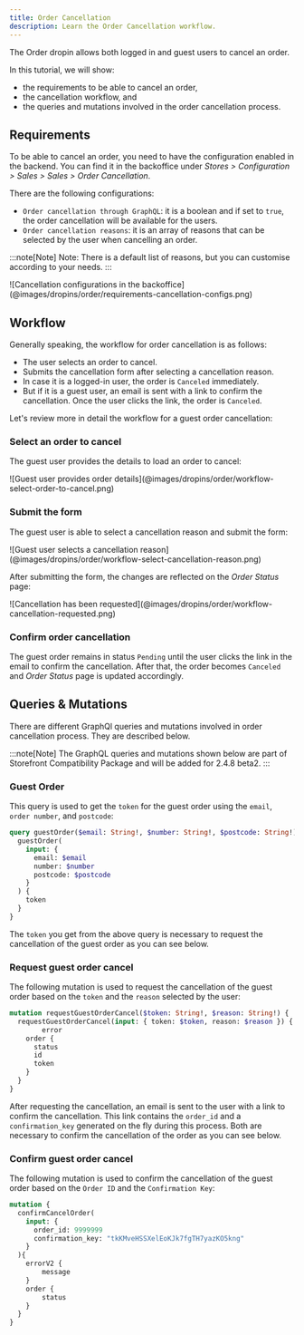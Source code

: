 ```yaml
---
title: Order Cancellation
description: Learn the Order Cancellation workflow.
---
```



The Order dropin allows both logged in and guest users to cancel an order.

In this tutorial, we will show:
- the requirements to be able to cancel an order,
- the cancellation workflow, and
- the queries and mutations involved in the order cancellation process.

## Requirements

To be able to cancel an order, you need to have the configuration enabled in the backend.
You can find it in the backoffice under *Stores > Configuration > Sales > Sales > Order Cancellation*.

There are the following configurations:
- `Order cancellation through GraphQL`: it is a boolean and if set to `true`, the order cancellation will be available for the users.
- `Order cancellation reasons`: it is an array of reasons that can be selected by the user when cancelling an order.

:::note[Note]
Note: There is a default list of reasons, but you can customise according to your needs.
:::

<Diagram caption="The order cancellation configurations you can customise in the backoffice">
  ![Cancellation configurations in the backoffice](@images/dropins/order/requirements-cancellation-configs.png)
</Diagram>

## Workflow

Generally speaking, the workflow for order cancellation is as follows:
- The user selects an order to cancel.
- Submits the cancellation form after selecting a cancellation reason.
- In case it is a logged-in user, the order is `Canceled` immediately.
- But if it is a guest user, an email is sent with a link to confirm the cancellation. Once the user clicks the link, the order is `Canceled`.

Let's review more in detail the workflow for a guest order cancellation:

### Select an order to cancel

The guest user provides the details to load an order to cancel:

<Diagram caption="Form presented to the guest user to load order details.">
  ![Guest user provides order details](@images/dropins/order/workflow-select-order-to-cancel.png)
</Diagram>

### Submit the form

The guest user is able to select a cancellation reason and submit the form:

<Diagram caption="Form presented to the guest user with different cancellation reasons.">
  ![Guest user selects a cancellation reason](@images/dropins/order/workflow-select-cancellation-reason.png)
</Diagram>

After submitting the form, the changes are reflected on the *Order Status* page:

<Diagram caption="Guest user is notified that cancellation has been requested.">
  ![Cancellation has been requested](@images/dropins/order/workflow-cancellation-requested.png)
</Diagram>

### Confirm order cancellation

The guest order remains in status `Pending` until the user clicks the link in the email to confirm the cancellation.
After that, the order becomes `Canceled` and *Order Status* page is updated accordingly.

## Queries & Mutations

There are different GraphQl queries and mutations involved in order cancellation process.
They are described below.

:::note[Note]
The GraphQL queries and mutations shown below are part of Storefront Compatibility Package and will be added for 2.4.8 beta2.
:::

### Guest Order

This query is used to get the `token` for the guest order using the `email`, `order number`, and `postcode`:

```graphql
query guestOrder($email: String!, $number: String!, $postcode: String!) {
  guestOrder(
    input: {
      email: $email
      number: $number
      postcode: $postcode
    }
  ) {
    token
  }
}
```

The `token` you get from the above query is necessary to request the cancellation of the guest order as you can see below.

### Request guest order cancel

The following mutation is used to request the cancellation of the guest order based on the `token` and the `reason` selected by the user:

```graphql
mutation requestGuestOrderCancel($token: String!, $reason: String!) {
  requestGuestOrderCancel(input: { token: $token, reason: $reason }) {
		error
    order {
      status
      id
      token
    }
  }
}
```

After requesting the cancellation, an email is sent to the user with a link to confirm the cancellation.
This link contains the `order_id` and a `confirmation_key` generated on the fly during this process.
Both are necessary to confirm the cancellation of the order as you can see below.

### Confirm guest order cancel

The following mutation is used to confirm the cancellation of the guest order based on the `Order ID` and the `Confirmation Key`:

```graphql
mutation {
  confirmCancelOrder(
    input: {
      order_id: 9999999
      confirmation_key: "tkKMveHSSXelEoKJk7fgTH7yazKO5kng"
    }
  ){
    errorV2 {
        message
    }
    order {
        status
    }
  }
}
```
